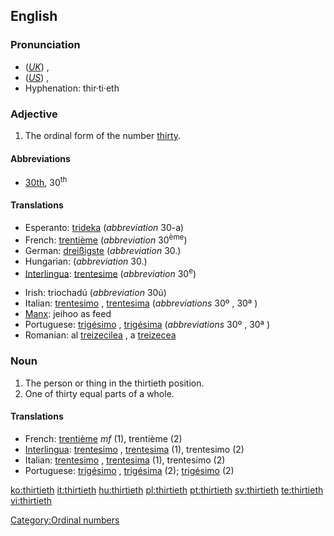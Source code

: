 ==English==

===Pronunciation===
*(''[[Received Pronunciation|UK]]'') {{IPA|/ˈθɜːtiəθ/}}, {{SAMPA|/"T3:ti@T/}}
*(''[[General American|US]]'') {{IPA|/ˈθɝtiəθ/}}, {{SAMPA|/"T3`ti@T/}}
*Hyphenation: thir·ti·eth

===Adjective===
{{en-adj|-}}

# The ordinal form of the number [[thirty]].

====Abbreviations====
* [[30th]], 30<sup>th</sup>

====Translations====
{{trans-top|the ordinal form of the number thirty}}
*Esperanto: [[trideka]] (''abbreviation'' 30-a)
*French: [[trentième]] (''abbreviation'' 30<sup>ème</sup>)
*German: [[dreißigste]] (''abbreviation'' 30.)
*Hungarian: {{t|hu|harmincadik}} (''abbreviation'' 30.)
*[[Interlingua]]: [[trentesime]] (''abbreviation'' 30<sup>e</sup>)
{{trans-mid}}
*Irish: triochadú (''abbreviation'' 30ú)
*Italian: [[trentesimo]] {{m}}, [[trentesima]] {{f}} (''abbreviations'' 30º {{m}}, 30ª {{f}})
*[[Manx]]: jeihoo as feed
*Portuguese: [[trigésimo]] {{m}}, [[trigésima]] {{f}} (''abbreviations'' 30º {{m}}, 30ª {{f}})
*Romanian: al [[treizecilea]] {{m}}, a [[treizecea]] {{f}}
{{trans-bottom}}

===Noun===
{{en-noun}}

# The person or thing in the thirtieth position.
# One of thirty equal parts of a whole.

====Translations====
{{rfc-trans}}
*French: [[trentième]] ''mf'' (1), trentième {{m}} (2)
*[[Interlingua]]: [[trentesimo]] {{m}}, [[trentesima]] {{f}} (1), trentesimo (2)
*Italian: [[trentesimo]] {{m}}, [[trentesima]] {{f}} (1), trentesimo {{m}} (2)
*Portuguese: [[trigésimo]] {{m}}, [[trigésima]] {{f}} (2); [[trigésimo]] {{m}} (2)

[[Category:Ordinal numbers]]

[[ko:thirtieth]]
[[it:thirtieth]]
[[hu:thirtieth]]
[[pl:thirtieth]]
[[pt:thirtieth]]
[[sv:thirtieth]]
[[te:thirtieth]]
[[vi:thirtieth]]